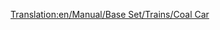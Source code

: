 [[Translation:en/Manual/Base Set/Trains/Coal Car]]
{{hu/Manual/Base Set/Trains/Navbox Vagonok}}
{{hu/Manual/Base Set/Trains/Vagonok|NormalCost=£1,375 ($2,750)
|Name=Szénszállító vagon
|NormalWeight=18 / 48 t
|Picture= [[File:en/Manual/Base Set/Trains/Coaltruck.png]]
|NormalCapacity=30 tonna szén
|MonoCost=£1,375 ($2,750)
|MonoWeight=18 / 53 t
|MonoCapacity=35 tonna szén
|MagCost=£1,375 ($2,750)
|MagWeight=18 / 55 t
|MagCapacity=37 tonna szén
|Description=Rakománya a [[hu/Manual/Base Set/Cargos/Szén|szén]], [[hu/Manual/Éghajlatok#mersekelt|Mérsékelt]] és [[hu/Manual/Éghajlatok#szubarktikusszubarktikus|szubarktikus]] éghajlaton elérhető.


}}